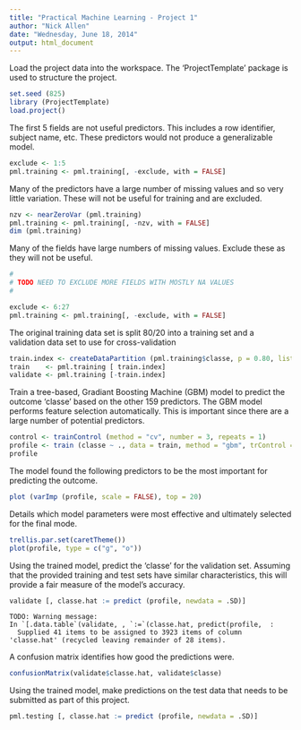 ```yaml
---
title: "Practical Machine Learning - Project 1"
author: "Nick Allen"
date: "Wednesday, June 18, 2014"
output: html_document
---
```


Load the project data into the workspace. The 'ProjectTemplate' package is used to structure the project. 

```r
set.seed (825)
library (ProjectTemplate)
load.project()
```

The first 5 fields are not useful predictors.  This includes a row identifier, subject name, etc.  These predictors would not produce a generalizable model.

```r
exclude <- 1:5
pml.training <- pml.training[, -exclude, with = FALSE]
```

Many of the predictors have a large number of missing values and so very little variation.  These will not be useful for training and are excluded.

```r
nzv <- nearZeroVar (pml.training)
pml.training <- pml.training[, -nzv, with = FALSE]
dim (pml.training)
```

Many of the fields have large numbers of missing values.  Exclude these as they will not be useful.

```r

#
# TODO NEED TO EXCLUDE MORE FIELDS WITH MOSTLY NA VALUES
#

exclude <- 6:27
pml.training <- pml.training[, -exclude, with = FALSE]
```


The original training data set is split 80/20 into a training set and a validation data set to use for cross-validation

```r
train.index <- createDataPartition (pml.training$classe, p = 0.80, list = FALSE)[, 1]
train    <- pml.training [ train.index]
validate <- pml.training [-train.index]
```

Train a tree-based, Gradiant Boosting Machine (GBM) model to predict the outcome 'classe' based on the other 159 predictors.  The GBM model performs feature selection automatically.  This is important since there are a large number of potential predictors.

```r
control <- trainControl (method = "cv", number = 3, repeats = 1)
profile <- train (classe ~ ., data = train, method = "gbm", trControl = control)
profile
```

The model found the following predictors to be the most important for predicting the outcome.

```r
plot (varImp (profile, scale = FALSE), top = 20)
```

Details which model parameters were most effective and ultimately selected for the final mode.

```r
trellis.par.set(caretTheme())
plot(profile, type = c("g", "o"))
```

Using the trained model, predict the 'classe' for the validation set.  Assuming that the provided training and test sets have similar characteristics, this will provide a fair measure of the model's accuracy.

```r
validate [, classe.hat := predict (profile, newdata = .SD)]
```

```
TODO: Warning message:
In `[.data.table`(validate, , `:=`(classe.hat, predict(profile,  :
  Supplied 41 items to be assigned to 3923 items of column 'classe.hat' (recycled leaving remainder of 28 items).
```

A confusion matrix identifies how good the predictions were.

```r
confusionMatrix(validate$classe.hat, validate$classe)
```



Using the trained model, make predictions on the test data that needs to be submitted as part of this project.

```r
pml.testing [, classe.hat := predict (profile, newdata = .SD)]
```


